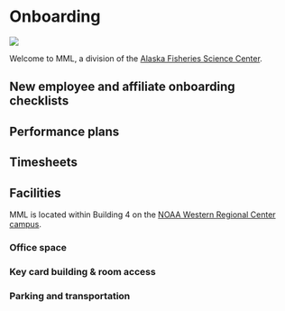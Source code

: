 # Onboarding {#onboarding}

![](img/onboarding.jpg)

Welcome to MML, a division of the [Alaska Fisheries Science Center](https://www.fisheries.noaa.gov/about/marine-mammal-laboratory).  

## New employee and affiliate onboarding checklists

## Performance plans

## Timesheets

## Facilities

MML is located within Building 4 on the [NOAA Western Regional Center campus](https://www.wrc.noaa.gov/). 

### Office space

### Key card building & room access

### Parking and transportation 
